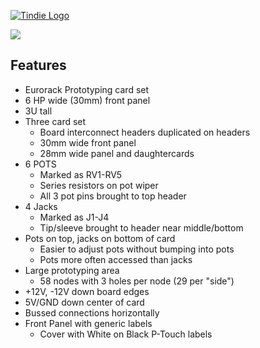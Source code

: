 <a href="https://www.tindie.com/products/28599/"><img src="http://land-boards.com/blwiki/images/5/51/Tindie-mediums.png" alt="Tindie Logo"></img></a> 

<img src="http://land-boards.com/blwiki/images/8/82/ER-PROTO-PANEL-01-SET_FRONT_REAR-3D-720px.png"></img>

== Features ==

* Eurorack Prototyping card set
* 6 HP wide (30mm) front panel
* 3U tall
* Three card set
** Board interconnect headers duplicated on headers
** 30mm wide front panel
** 28mm wide panel and daughtercards
* 6 POTS
** Marked as RV1-RV5
** Series resistors on pot wiper
** All 3 pot pins brought to top header
* 4 Jacks
** Marked as J1-J4
** Tip/sleeve brought to header near middle/bottom
* Pots on top, jacks on bottom of card
** Easier to adjust pots without bumping into pots
** Pots more often accessed than jacks
* Large prototyping area
** 58 nodes with 3 holes per node (29 per "side")
* +12V, -12V down board edges
* 5V/GND down center of card
* Bussed connections horizontally
* Front Panel with generic labels
** Cover with White on Black P-Touch labels
